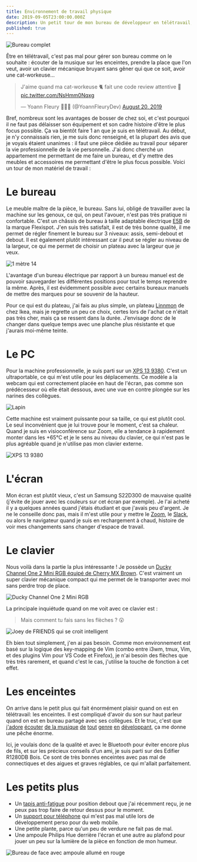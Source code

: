 ```yaml
---
title: Environnement de travail physique
date: 2019-09-05T23:00:00.000Z
description: Un petit tour de mon bureau de développeur en télétravail, ça vous tente ?
published: true
---
```


![Bureau complet](./bureau_complet.jpg)

Être en télétravail, c'est pas mal pour gérer son bureau comme on le souhaite&nbsp;: écouter de la
musique sur les enceintes, prendre la place que l'on veut, avoir un clavier mécanique bruyant
sans gêner qui que ce soit, avoir une cat-workeuse...

<blockquote class="twitter-tweet"><p lang="fr" dir="ltr">J&#39;aime quand ma cat-workeuse 🐈 fait une code review attentive 👀 <a href="https://t.co/NsHmm0Nqxg">pic.twitter.com/NsHmm0Nqxg</a></p>&mdash; Yoann Fleury 👨🏻‍💻 (@YoannFleuryDev) <a href="https://twitter.com/YoannFleuryDev/status/1163865728484806664?ref_src=twsrc%5Etfw">August 20, 2019</a></blockquote>

Bref, nombreux sont les avantages de bosser de chez soi, et c'est pourquoi il ne faut pas délaisser
son équipement et son cadre histoire d'être le plus focus possible. Ça va bientôt faire 1 an que je
suis en télétravail. Au début, je n'y connaissais rien, je me suis donc renseigné, et la plupart des
avis que je voyais étaient unanimes : il faut une pièce dédiée au travail pour séparer la vie
professionnelle de la vie personnelle. J'ai donc cherché un appartement me permettant de me faire
un bureau, et d'y mettre des meubles et accessoires me permettant d'être le plus focus possible.
Voici un tour de mon matériel de travail :

# Le bureau

Le meuble maître de la pièce, le bureau. Sans lui, obligé de travailler avec la machine sur les
genoux, ce qui, on peut l'avouer, n'est pas très pratique ni confortable. C'est un châssis de
bureau à taille adaptable électrique [E5B](https://www.amazon.fr/FLEXISPOT-Electrique-Assis-Debout-Inoxydable-Automatique/dp/B077JPC7PK)
de la marque Flexispot. J'en suis très satisfait, il est de très bonne qualité, il me permet de
régler finement le bureau sur 3 niveaux: assis, semi-debout et debout. Il est également plutôt
intéressant car il peut se régler au niveau de la largeur, ce qui me permet de choisir un plateau
avec la largeur que je veux.

![1 mètre 14](./bureau_debout_114cm.jpg)

L'avantage d'un bureau électrique par rapport à un bureau manuel est de pouvoir sauvegarder les
différentes positions pour tout le temps reprendre la même. Après, il est évidemment possible avec
certains bureaux manuels de mettre des marques pour se souvenir de la hauteur.

Pour ce qui est du plateau, j'ai fais au plus simple, un plateau [Linnmon](https://www.ikea.com/fr/fr/p/linnmon-plateau-brun-noir-10251352/)
de chez Ikea, mais je regrette un peu ce choix, certes lors de l'achat ce n'était pas très cher, mais ça se ressent
dans la durée. J’envisage donc de le changer dans quelque temps avec une planche plus résistante
et que j'aurais moi-même teinte.

# Le PC

Pour la machine professionnelle, je suis parti sur un [XPS 13 9380](https://www.dell.com/en-us/shop/laptops/13/spd/xps-13-9380-laptop).
C'est un ultraportable, ce qui m'est utile pour les déplacements. Ce modèle a la webcam qui est correctement placée en haut de
l'écran, pas comme son prédécesseur où elle était dessous, avec une vue en contre plongée sur les narines des collègues.

![Lapin](https://media.giphy.com/media/12hNWZe9HHFO80/giphy.gif)

Cette machine est vraiment puissante pour sa taille, ce qui est plutôt cool. Le seul inconvénient
que je lui trouve pour le moment, c'est sa chaleur. Quand je suis en visioconférence sur Zoom,
elle a tendance à rapidement monter dans les +65°C et je le sens au niveau du clavier, ce qui n'est
pas le plus agréable quand je n'utilise pas mon clavier externe.

![XPS 13 9380](./xps_13_9380.jpg)

# L'écran

Mon écran est plutôt vieux, c'est un Samsung S22D300 de mauvaise qualité (j'évite de jouer avec les
couleurs sur cet écran par exemple). Je l'ai acheté il y a quelques années quand j'étais étudiant et
que j'avais peu d'argent. Je ne le conseille donc pas, mais il m'est utile pour y mettre le [Zoom](https://zoom.us/),
le [Slack](https://slack.com/intl/fr-fr/), ou alors le navigateur quand je suis en rechargement à
chaud, histoire de voir mes changements sans changer d'espace de travail.

# Le clavier

Nous voilà dans la partie la plus intéressante ! Je possède un
[Ducky Channel One 2 Mini RGB équipé de Cherry MX Brown](https://shop.hardware.fr/fiche/AR201810250029.html).
C'est vraiment un super clavier mécanique compact qui me permet de le transporter avec moi sans perdre trop de place.

![Ducky Channel One 2 Mini RGB](./ducky.jpg)

La principale inquiétude quand on me voit avec ce clavier est : 

> Mais comment tu fais sans les flèches ? 😲

![Joey de FRIENDS qui se croit intelligent](https://media.giphy.com/media/W3a0zO282fuBpsqqyD/giphy.gif)

Eh bien tout simplement, j'en ai pas besoin. Comme mon environnement est basé sur la logique des
key-mapping de Vim (combo entre i3wm, tmux, Vim, et des plugins Vim pour VS Code et Firefox), je
n'ai besoin des flèches que très très rarement, et quand c'est le cas, j'utilise la touche de
fonction à cet effet.

# Les enceintes

On arrive dans le petit plus qui fait énormément plaisir quand on est en télétravail: les enceintes.
Il est compliqué d'avoir du son sur haut parleur quand on est en bureau partagé avec ses collègues.
Et le truc, c'est que
[j'adore](https://open.spotify.com/playlist/6tIPD04a91TK6tR9fSxWu7?si=eAs2ROmBRsabG71cSspsrg)
[écouter](https://open.spotify.com/playlist/6KA6z82U8tMIX722CbdCzj?si=wuZyFBaWSxuxev7Ue6V2KQ)
[de la musique](https://open.spotify.com/playlist/1xPEJgLzuHkQriUnfXedPF?si=3Rvexom8QYitAeNfWjW57g)
[de](https://open.spotify.com/playlist/4gVoERNykOYjewFfLWCXnd?si=h7ipJynXSLSfX_iRxBbqGA)
[tout](https://open.spotify.com/playlist/3QicXa9nD2AZKJrxWbzbxw?si=ADD3sxF3SK-JEm5aWfjsKA)
[genre](https://open.spotify.com/playlist/1APGGAfEig9dXsZr8OIsVM?si=b9xSJupdSq6Simg1sFxxgQ)
[en](https://open.spotify.com/playlist/6czL7oQHmWQtZGNy0kVnKb?si=HRfsi3VaSCm8fvA9KRPm3g)
[développant](https://open.spotify.com/playlist/58A3bBcIXXyJJFS9uyh0El?si=h1oNxGNpRtORDb8h3lZDmQ),
ça me donne une pêche énorme.

Ici, je voulais donc de la qualité et avec le Bluetooth pour éviter encore plus de fils, et sur les
précieux conseils d'un ami, je suis parti sur des Edifier R1280DB Bois. Ce sont de très bonnes
enceintes avec pas mal de connectiques et des aigues et graves réglables, ce qui m'allait
parfaitement.

# Les petits plus

* Un [tapis anti-fatigue](https://flexispot.com/standing-desk-anti-fatigue-mat-mt1-mt2) pour
  position debout que j'ai récemment reçu, je ne peux pas trop faire de retour dessus pour le moment.
* Un [support pour téléphone](https://www.ikea.com/fr/fr/p/bergenes-support-telephone-portable-tablette-bambou-10457999/)
  qui m'est pas mal utile lors de développement perso pour du web mobile.
* Une petite plante, parce qu'un peu de verdure ne fait pas de mal.
* Une ampoule Philips Hue derrière l'écran et une autre au plafond pour jouer un peu sur la lumière
  de la pièce en fonction de mon humeur.

![Bureau de face avec ampoule allumé en rouge](./bureau_complet_face_hue_on.jpg)